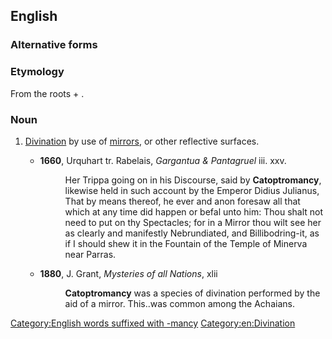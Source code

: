 ==English==

===Alternative forms===
{{alter|en|catoxtromancy|cattobomancy|cataptromancy|catoptromancie|catoptiomancy}}

===Etymology===
From the {{der|en|grc|-}} roots {{m|grc|κάτοπτρον||mirror}} + {{m|grc|μαντεία||divination, {{l|en|-mancy}}}}.

===Noun===
{{en-noun|-}}

# [[divination|Divination]] by use of [[mirror]]s, or other reflective surfaces.
#: {{cot|en|crystallomancy|enoptromancy|scrying}}
#* '''1660''', Urquhart tr. Rabelais, ''Gargantua & Pantagruel'' iii. xxv.
#*: Her Trippa going on in his Discourse, said by '''Catoptromancy''', likewise held in such account by the Emperor Didius Julianus, That by means thereof, he ever and anon foresaw all that which at any time did happen or befal unto him: Thou shalt not need to put on thy Spectacles; for in a Mirror thou wilt see her as clearly and manifestly Nebrundiated, and Billibodring-it, as if I should shew it in the Fountain of the Temple of Minerva near Parras.
#* '''1880''', J. Grant, ''Mysteries of all Nations'', xlii
#*: '''Catoptromancy''' was a species of divination performed by the aid of a mirror. This..was common among the Achaians.

[[Category:English words suffixed with -mancy]]
[[Category:en:Divination]]